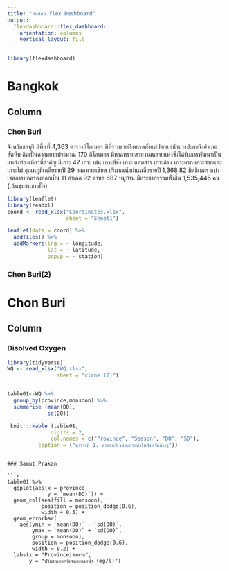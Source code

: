 ```yaml
---
title: "ทดสอบ flex Dashboard"
output: 
  flexdashboard::flex_dashboard:
    orientation: columns
    vertical_layout: fill
---
```


```r
library(flexdashboard)
```
Bangkok
=================================
Column {data-width=650.tabset}
-----------------------------------------------------------------------

### Chon Buri
จังหวัดชลบุรี มีพื้นที่ 4,363 ตารางกิโลเมตร มีที่ราบชายฝั่งทะเลตั้งแต่ปากแม่น้ำบางปะกงถึงอำเภอสัตหีบ คิดเป็นความยาวประมาณ 170 กิโลเมตร มีหาดทรายสวยงามหลายแห่งซึ่งได้รับการพัฒนาเป็นแหล่งท่องเที่ยวที่สำคัญ มีเกาะ 47 เกาะ เช่น เกาะสีชัง เกาะ แสมสาร เกาะล้าน เกาะครก เกาะสากและเกาะไผ่ อุณหภูมิเฉลี่ยรายปี 29 องศาเซลเซียส ปริมาณน้ำฝนเฉลี่ยรายปี 1,368.82 มิลลิเมตร แบ่งเขตการปกครองออกเป็น 11 อำเภอ 92 ตำบล 687 หมู่บ้าน มีประชากรรวมทั้งสิ้น 1,535,445 คน (เน้นชุมชนชายฝั่ง) 



```r
library(leaflet)
library(readxl)
coord <- read_xlsx("Coordinates.xlsx",
                   sheet = "Sheet1")

leaflet(data = coord) %>%
  addTiles() %>%
  addMarkers(lng = ~ longitude,
             lat = ~ latitude,
             popup = ~ station)


```
### Chon Buri(2)


Chon Buri
=================================
Column {data-width=350}
-----------------------------------------------------------------------

### Disolved Oxygen 

```r
library(tidyverse)
WQ <- read_xlsx("WQ.xlsx",
                sheet = "clone (2)")


table01<-WQ %>%
  group_by(province,monsoon) %>%
  summarise (mean(DO),
             sd(DO))

 knitr::kable (table01,
              digits = 2,
              col.names = c("Province", "Season", "DO", "SD"),
          caption = ("ตารางที่ 1. ค่าออกซิเจนละลายน้ำในจังหวัดต่างๆ"))
```


```

### Samut Prakan 

```r

table01 %>% 
  ggplot(aes(x = province, 
             y = `mean(DO)`)) +
  geom_col(aes(fill = monsoon), 
           position = position_dodge(0.6), 
           width = 0.5) + 
  geom_errorbar(
    aes(ymin = `mean(DO)` - `sd(DO)`, 
        ymax = `mean(DO)` + `sd(DO)`, 
        group = monsoon), 
        position = position_dodge(0.6), 
        width = 0.2) + 
  labs(x = "Province|จังหวัด", 
       y = "ปริมาณออกซิเจนละลายน้ำ (mg/l)")

```

